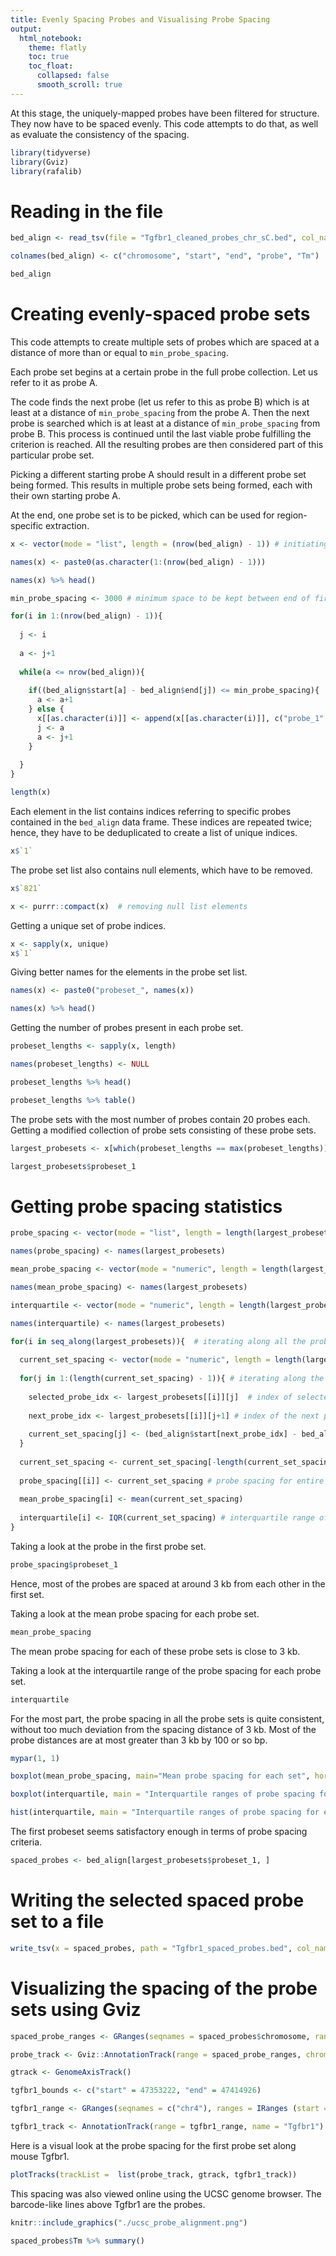 ```yaml
---
title: Evenly Spacing Probes and Visualising Probe Spacing
output:
  html_notebook:
    theme: flatly
    toc: true
    toc_float:
      collapsed: false
      smooth_scroll: true
---
```


At this stage, the uniquely-mapped probes have been filtered for structure. They now have to be spaced evenly. This code attempts to do that, as well as evaluate the consistency of the spacing.

```r
library(tidyverse)
library(Gviz)
library(rafalib)
```

# Reading in the file

```r
bed_align <- read_tsv(file = "Tgfbr1_cleaned_probes_chr_sC.bed", col_names = FALSE)

colnames(bed_align) <- c("chromosome", "start", "end", "probe", "Tm")

bed_align
```

# Creating evenly-spaced probe sets

This code attempts to create multiple sets of probes which are spaced at a distance of more than or equal to `min_probe_spacing`. 

Each probe set begins at a certain probe in the full probe collection. Let us refer to it as probe A.

The code finds the next probe (let us refer to this as probe B) which is at least at a distance of `min_probe_spacing` from the probe A. Then the next probe is searched which is at least at a distance of `min_probe_spacing` from probe B. This process is continued until the last viable probe fulfilling the criterion is reached. All the resulting probes are then considered part of this particular probe set.

Picking a different starting probe A should result in a different probe set being formed. This results in multiple probe sets being formed, each with their own starting probe A.

At the end, one probe set is to be picked, which can be used for region-specific extraction.

```r
x <- vector(mode = "list", length = (nrow(bed_align) - 1)) # initiating a blank list for holding all the probe sets

names(x) <- paste0(as.character(1:(nrow(bed_align) - 1)))

names(x) %>% head()
```


```r
min_probe_spacing <- 3000 # minimum space to be kept between end of first probe and start of next

for(i in 1:(nrow(bed_align) - 1)){
  
  j <- i
  
  a <- j+1
  
  while(a <= nrow(bed_align)){
    
    if((bed_align$start[a] - bed_align$end[j]) <= min_probe_spacing){
      a <- a+1
    } else {
      x[[as.character(i)]] <- append(x[[as.character(i)]], c("probe_1" = j, "probe_2" = a))
      j <- a
      a <- j+1
    }
    
  } 
}
```

```r
length(x)
```

Each element in the list contains indices referring to specific probes contained in the `bed_align` data frame. These indices are repeated twice; hence, they have to be deduplicated to create a list of unique indices.

```r
x$`1`
```

The probe set list also contains null elements, which have to be removed.

```r
x$`821`
```

```r
x <- purrr::compact(x)  # removing null list elements
```

Getting a unique set of probe indices.

```r
x <- sapply(x, unique)
x$`1`
```

Giving better names for the elements in the probe set list.

```r
names(x) <- paste0("probeset_", names(x))

names(x) %>% head()
```

Getting the number of probes present in each probe set.


```r
probeset_lengths <- sapply(x, length)

names(probeset_lengths) <- NULL

probeset_lengths %>% head()

probeset_lengths %>% table()
```

The probe sets with the most number of probes contain 20 probes each. Getting a modified collection of probe sets consisting of these probe sets.

```r
largest_probesets <- x[which(probeset_lengths == max(probeset_lengths))]

largest_probesets$probeset_1
```

# Getting probe spacing statistics

```r
probe_spacing <- vector(mode = "list", length = length(largest_probesets)) # creating null list for holding probe spacing values for all probe sets

names(probe_spacing) <- names(largest_probesets)

mean_probe_spacing <- vector(mode = "numeric", length = length(largest_probesets)) # creating null vector for holding probe spacing values for all probe sets

names(mean_probe_spacing) <- names(largest_probesets)

interquartile <- vector(mode = "numeric", length = length(largest_probesets))  # creating null vector for holding interquartile ranges of all probe sets

names(interquartile) <- names(largest_probesets)

for(i in seq_along(largest_probesets)){  # iterating along all the probe sets
  
  current_set_spacing <- vector(mode = "numeric", length = length(largest_probesets[[i]])) # create a null vector for holding distance between end of one probe and start of next probe (i.e., probe spacing) for current probe set
  
  for(j in 1:(length(current_set_spacing) - 1)){ # iterating along the probes in single probe set
    
    selected_probe_idx <- largest_probesets[[i]][j]  # index of selected probe in probe set
    
    next_probe_idx <- largest_probesets[[i]][j+1] # index of the next probe in probe set
    
    current_set_spacing[j] <- (bed_align$start[next_probe_idx] - bed_align$end[selected_probe_idx]) # start of next probe - end of selected probe
  }
  
  current_set_spacing <- current_set_spacing[-length(current_set_spacing)] # remove final element of current_set_spacing, which is a zero and is redundant
  
  probe_spacing[[i]] <- current_set_spacing # probe spacing for entire probe set
  
  mean_probe_spacing[i] <- mean(current_set_spacing)
  
  interquartile[i] <- IQR(current_set_spacing) # interquartile range of probe spacing of probe set
}
```

Taking a look at the probe in the first probe set.

```r
probe_spacing$probeset_1
```

Hence, most of the probes are spaced at around 3 kb from each other in the first set.

Taking a look at the mean probe spacing for each probe set.

```r
mean_probe_spacing
```

The mean probe spacing for each of these probe sets is close to 3 kb.

Taking a look at the interquartile range of the probe spacing for each probe set.

```r
interquartile
```

For the most part, the probe spacing in all the probe sets is quite consistent, without too much deviation from the spacing distance of 3 kb. Most of the probe distances are at most greater than 3 kb by 100 or so bp.


```r
mypar(1, 1)

boxplot(mean_probe_spacing, main="Mean probe spacing for each set", horizontal=TRUE)
```

```r
boxplot(interquartile, main = "Interquartile ranges of probe spacing for each set", horizontal=TRUE)
```

```r
hist(interquartile, main = "Interquartile ranges of probe spacing for each set")
```

The first probeset seems satisfactory enough in terms of probe spacing criteria.

```r
spaced_probes <- bed_align[largest_probesets$probeset_1, ]
```

# Writing the selected spaced probe set to a file

```r
write_tsv(x = spaced_probes, path = "Tgfbr1_spaced_probes.bed", col_names = FALSE)
```

# Visualizing the spacing of the probe sets using Gviz

```r
spaced_probe_ranges <- GRanges(seqnames = spaced_probes$chromosome, ranges = IRanges(start = spaced_probes$start, end = spaced_probes$end), probe = spaced_probes$probe, Tm = spaced_probes$Tm)

probe_track <- Gviz::AnnotationTrack(range = spaced_probe_ranges, chromosome = 4, name  = "probes")

gtrack <- GenomeAxisTrack()

tgfbr1_bounds <- c("start" = 47353222, "end" = 47414926)

tgfbr1_range <- GRanges(seqnames = c("chr4"), ranges = IRanges (start = tgfbr1_bounds["start"], end = tgfbr1_bounds["end"]))

tgfbr1_track <- AnnotationTrack(range = tgfbr1_range, name = "Tgfbr1")
```

Here is a visual look at the probe spacing for the first probe set along mouse Tgfbr1. 

```r
plotTracks(trackList =  list(probe_track, gtrack, tgfbr1_track))
```

This spacing was also viewed online using the UCSC genome browser. The barcode-like lines above Tgfbr1 are the probes.

```r
knitr::include_graphics("./ucsc_probe_alignment.png")
```


```r
spaced_probes$Tm %>% summary()
```



